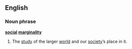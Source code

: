 ==English==
===Noun phrase===
'''[[social]] [[marginality]]'''
#The [[study]] of the larger [[world]] and our [[society]]’s place in it.